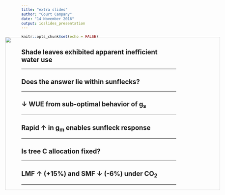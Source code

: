 ```yaml
---
title: "extra slides"
author: "Court Campany"
date: "14 November 2016"
output: ioslides_presentation
---
```


```r
knitr::opts_chunk$set(echo = FALSE)
```

## Shade leaves exhibited apparent inefficient water use
<hr>

<IMG STYLE="position:absolute; TOP: 175px; LEFT:175px; WIDTH:700px; HEIGHT:500px" SRC="img/ags2.png"> 

## Does the answer lie within sunflecks?
<hr>

<IMG STYLE="position:absolute; TOP:175px; LEFT:175px; WIDTH:700px; HEIGHT:500px" SRC="img/ags1.png">

## <strong>↓</strong> WUE from sub-optimal behavior of g<sub>s</sub>
<hr>

<IMG STYLE="position:absolute; TOP:175px; LEFT:175px; WIDTH:700px; HEIGHT:500px" SRC="img/wue13C.png">


## Rapid <strong>↑</strong> in g<sub>m</sub> enables sunfleck response
<hr>

<IMG STYLE="position:absolute; TOP:175px; LEFT:175px; WIDTH:700px; HEIGHT:500px" SRC="img/agm.png">

## Is tree C allocation fixed?
<hr>
<IMG STYLE="position:absolute; TOP:175px; LEFT:175px; WIDTH:700px; HEIGHT:500px" SRC="img/treeallocation.png">

## LMF <strong>↑</strong> (+15%) and SMF <strong>↓</strong> (-6%) under CO<sub>2</sub>
<hr>

<IMG STYLE="position:absolute;  TOP:175px; LEFT:175px; WIDTH:700px; HEIGHT:500px" SRC="img/massfrac.png">
